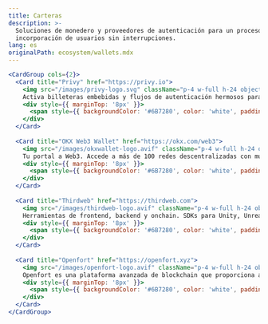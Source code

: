 ```yaml
---
title: Carteras
description: >-
  Soluciones de monedero y proveedores de autenticación para un proceso de
  incorporación de usuarios sin interrupciones.
lang: es
originalPath: ecosystem/wallets.mdx
---
```

```jsx
<CardGroup cols={2}>
  <Card title="Privy" href="https://privy.io">
    <img src="/images/privy-logo.svg" className="p-4 w-full h-24 object-contain bg-black rounded-xl mt-3" />
    Activa billeteras embebidas y flujos de autenticación hermosos para todos los usuarios.
    <div style={{ marginTop: '8px' }}>
      <span style={{ backgroundColor: '#6B7280', color: 'white', padding: '2px 8px', borderRadius: '4px', fontSize: '12px' }}>Wallet SDKs</span>
    </div>
  </Card>
  
  <Card title="OKX Web3 Wallet" href="https://okx.com/web3">
    <img src="/images/okxwallet-logo.avif" className="p-4 w-full h-24 object-contain bg-black rounded-xl mt-3" />
    Tu portal a Web3. Accede a más de 100 redes descentralizadas con muchas más en camino
    <div style={{ marginTop: '8px' }}>
      <span style={{ backgroundColor: '#6B7280', color: 'white', padding: '2px 8px', borderRadius: '4px', fontSize: '12px' }}>Wallet SDKs</span>
    </div>
  </Card>
  
  <Card title="Thirdweb" href="https://thirdweb.com">
    <img src="/images/thirdweb-logo.avif" className="p-4 w-full h-24 object-cover bg-black rounded-xl mt-3" />    
    Herramientas de frontend, backend y onchain. SDKs para Unity, Unreal Engine y React Native.
    <div style={{ marginTop: '8px' }}>
      <span style={{ backgroundColor: '#6B7280', color: 'white', padding: '2px 8px', borderRadius: '4px', fontSize: '12px' }}>Wallet SDKs</span>
    </div>
  </Card>
  
  <Card title="Openfort" href="https://openfort.xyz">
    <img src="/images/openfort-logo.avif" className="p-4 w-full h-24 object-contain bg-black rounded-xl mt-3" />
    Openfort es una plataforma avanzada de blockchain que proporciona a los desarrolladores soluciones avanzadas de SDK para billeteras, enfocándose en simplificar el desarrollo de juegos web3 a través de tecnologías de abstracción de cuentas.
    <div style={{ marginTop: '8px' }}>
      <span style={{ backgroundColor: '#6B7280', color: 'white', padding: '2px 8px', borderRadius: '4px', fontSize: '12px' }}>Wallet SDKs</span>
    </div>
  </Card>
</CardGroup>
```
